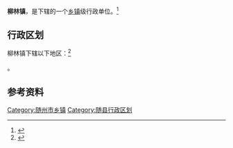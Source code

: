 {{中国乡级行政区|42/13/21/117/000}}

'''柳林镇'''，是{{PRC admin/fullname|42/13/21/117/000|3}}下辖的一个[[乡镇|乡镇]]级行政单位。<ref>{{PRC admin/ref sgc|{{PRC admin/parent|42/13/21/117/000}}}}</ref>

== 行政区划 ==

柳林镇下辖以下地区：<ref>{{PRC admin/ref sgc|42/13/21/117/000}}</ref>

{{PRC admin/children|42/13/21/117/000}}。

== 参考资料 ==

{{reflist}}

{{随县行政区划}}
{{湖北行政区划小作品}}

[[Category:随州市乡镇|Category:随州市乡镇]]
[[Category:随县行政区划|Category:随县行政区划]]